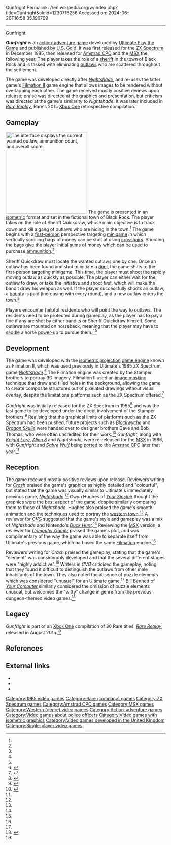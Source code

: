 Gunfright
Permalink: //en.wikipedia.org/w/index.php?title=Gunfright&oldid=1230716256
Accessed on: 2024-06-26T16:58:35.196709



------
Gunfright
{{Short description|1985 action-adventure game video game}}
{{Use British English|date=August 2022}}
{{Use dmy dates|date=August 2022}}
{{Infobox video game
| title = Gunfright
| image = ZX Spectrum Gunfright cover art.jpg
| caption = ZX Spectrum cover art
| developer = [[Ultimate Play the Game]]
| publisher = [[U.S. Gold]]
| designer = 
| engine = [[Filmation engine|Filmation II]]
| released = ZX Spectrum{{vgrelease|UK|1985}}Amstrad CPC{{vgrelease|UK|1986}}MSX{{vgrelease|UK|1986}}
| genre = [[Action-adventure game|Action-adventure]]
| modes = [[Single-player video game|Single-player]]
| platforms = [[ZX Spectrum]], [[Amstrad CPC]], [[MSX]]
}}

'''''Gunfright''''' is an [[action-adventure game]] developed by [[Ultimate Play the Game]] and published by [[U.S. Gold]]. It was first released for the [[ZX Spectrum]] in December 1985, then released for [[Amstrad CPC]] and the [[MSX]] the following year. The player takes the role of a [[sheriff]] in the town of Black Rock and is tasked with eliminating [[outlaw]]s who are scattered throughout the settlement.

The game was developed directly after ''[[Nightshade (1985 video game)|Nightshade]]'', and re-uses the latter game's [[Filmation (game engine)|Filmation II]] game engine that allows images to be rendered without overlapping each other. The game received mostly positive reviews upon release; praise was directed at the graphics and presentation, but criticism was directed at the game's similarity to ''Nightshade''. It was later included in ''[[Rare Replay]]'', Rare's 2015 [[Xbox One]] retrospective compilation.

==Gameplay==
[[Image:Gunfright 1.gif|thumb|left|256px|The interface displays the current wanted outlaw, ammunition count, and overall score.]]
The game is presented in an [[Isometric graphics in video games and pixel art|isometric]] format and set in the fictional town of Black Rock. The player takes on the role of Sheriff Quickdraw, whose main objective is to track down and kill a gang of outlaws who are hiding in the town.<ref name=crash/> The game begins with a [[First-person (video games)|first-person]] perspective targeting [[minigame]] in which vertically scrolling bags of money can be shot at using [[crosshair]]s. Shooting the bags give the player initial sums of money which can be used to purchase [[ammunition]].<ref name=crash/>

Sheriff Quickdraw must locate the wanted outlaws one by one. Once an outlaw has been found and shot to initiate a [[duel]], the game shifts to the first-person targeting minigame. This time, the player must shoot the rapidly moving outlaw as quickly as possible. The player can either wait for the outlaw to draw, or take the initiative and shoot first, which will make the bandit draw his weapon as well. If the player successfully shoots an outlaw, a [[bounty (reward)|bounty]] is paid (increasing with every round), and a new outlaw enters the town.<ref name=crash/>

Players encounter helpful residents who will point the way to outlaws. The residents need to be protected during gameplay, as the player has to pay a fine if any are shot by either bandits or Sheriff Quickdraw himself. Some outlaws are mounted on horseback, meaning that the player may have to [[Western Saddle|saddle]] a horse [[power-up]] to pursue them.<ref name=crash/><ref name=CG/>

==Development==
The game was developed with the [[isometric projection]] [[game engine]] known as Filmation II, which was used previously in Ultimate's 1985 ZX Spectrum game ''[[Nightshade (1985 video game)|Nightshade]]''.<ref name=scroll>{{cite journal | url=http://www.crashonline.org.uk/51/runagain.htm | title=Looking For An Old Angle | publisher=[[Newsfield]] | journal=[[Crash (magazine)|Crash]] | issue=51 | date=April 1988 | access-date=3 October 2006}}</ref> The Filmation engine was created by the Stamper brothers to portray 3D imagery. Filmation II used an [[image masking]] technique that drew and filled holes in the background, allowing the game to create composite structures out of pixelated drawings without visual overlay, despite the limitations platforms such as the ZX Spectrum offered.<ref>{{cite journal|title=Game Design|journal=[[Crash (magazine)|Crash]]|publisher= [[Newsfield]]|issue=29|date=June 1986|url=http://www.crashonline.org.uk/29/game_design.htm|access-date=9 September 2015}}</ref>

''Gunfright'' was initially released for the ZX Spectrum in 1985<ref name=GB>{{cite web|title=Gunfright release year and overview|url=http://www.giantbomb.com/gunfright/3030-24361/|publisher=Giant Bomb|access-date=26 September 2015}}</ref> and was the last game to be developed under the direct involvement of the Stamper brothers.<ref name=UH>{{cite web|title=History of Ultimate Play the Game|url=http://www.computinghistory.org.uk/det/32829/Ultimate-Play-The-Game/|publisher=[[The Centre for Computing History]]|access-date=19 September 2015}}</ref> Realising that the graphical limits of platforms such as the ZX Spectrum had been pushed, future projects such as ''[[Blackwyche]]'' and ''[[Dragon Skulle]]'' were handed over to designer brothers Dave and Bob Thomas, who were often uncredited for their work.<ref name=thomas>{{cite journal|last1=Thomas|first1=Dave|title=The Ultimate Adventure of Sir Arthur Pendragon|journal=Retro Gamer|date=October 2008|issue=56|page=49|url=http://scans.bytemaniacos.com/en/retro_gamer/Retro_Gamer_Issue_056.pdf|access-date=12 September 2015|archive-url=https://web.archive.org/web/20150925105537/http://scans.bytemaniacos.com/en/retro_gamer/Retro_Gamer_Issue_056.pdf|archive-date=25 September 2015|url-status=dead}}</ref> ''Gunfright'', along with ''[[Knight Lore]]'', ''[[Alien 8]]'' and ''Nightshade'', were re-released for the [[MSX]] in 1986, with ''Gunfright'' and ''[[Sabre Wulf]]'' being [[porting|ported]] to the [[Amstrad CPC]] later that year.<ref name=UH/>

==Reception==
{{Video game reviews
| CVG = 7/10 (28/40)<ref name=CVG>{{cite journal | url=http://wos.meulie.net/pub/sinclair/magazines/C+VG/Issue052/Pages/CVG05200018.jpg | journal=[[C+VG]] | title = Gunfright | date=February 1986 | issue=52 | page=18 | publisher=[[Future Publishing]]}}</ref>
| CRASH = 93%<ref name=crash>{{cite journal |url=http://www.crashonline.org.uk/25/gunfright.htm | title=Gunfright Review | journal=[[Crash (magazine)|Crash]] | issue=25 | page=134 | publisher=[[Newsfield]] | date=February 1986}}</ref>
| YSinclair = 7/10<ref name=YS>{{cite journal | url=http://www.ysrnry.co.uk/articles/gunfright.htm | title=Gunfright Review | journal=[[Your Sinclair]] | issue=8 | page=34 | publisher=[[Dennis Publishing]] | date=August 1986 | url-status=dead | archive-url=https://web.archive.org/web/20140619002918/http://ysrnry.co.uk/articles/gunfright.htm | archive-date=2014-06-19}}</ref>
| rev1 = ''[[Computer Gamer]]''
| rev1Score = 95%<ref name=CG>{{cite journal|title=Gunfright review|journal=[[Computer Gamer]]|publisher= [[Argus Specialist Publications]]|date=July 1986|issue=16|page=7|url=https://archive.org/stream/Computer_Gamer_Issue_16_1986-07_Argus_Press_GB#page/n94/mode/1up}}</ref>
}}

The game received mostly positive reviews upon release. Reviewers writing for ''[[Crash (magazine)|Crash]]'' praised the game's graphics as highly detailed and "colourful", but stated that the game was visually similar to Ultimate's immediately previous game, ''[[Nightshade (1985 video game)|Nightshade]]''.<ref name=crash/> Gwyn Hughes of ''[[Your Sinclair]]'' thought the graphics were the best aspect of the game, despite similarly comparing them to those of ''Nightshade''. Hughes also praised the game's smooth animation and the techniques used to portray the [[wild west|western town]].<ref name=YS/> A reviewer for ''[[Computer and Video Games|CVG]]'' suggested that the game's style and gameplay was a mix of ''Nightshade'' and Nintendo's ''[[Duck Hunt]]''.<ref name=CVG/> Reviewing the [[MSX]] version, a reviewer for ''[[Computer Gamer]]'' praised the game's plot, and was complimentary of the way the game was able to separate itself from Ultimate's previous game, which had used the same [[Filmation (game engine)|Filmation]] engine.<ref name=CG/>

Reviewers writing for ''Crash'' praised the gameplay, stating that the game's "element" was considerably developed and that the several different stages were "highly addictive".<ref name=crash/> Writers in ''CVG'' criticised the gameplay, noting that they found it difficult to distinguish the outlaws from other male inhabitants of the town. They also noted the absence of puzzle elements which was considered "unusual" for an Ultimate game.<ref name=CVG/> Bill Bennett of ''[[Your Computer (British magazine)|Your Computer]]'' similarly considered the omission of puzzle elements unusual, but welcomed the "witty" change in genre from the previous dungeon-themed video games.<ref name=YC>{{cite journal|last1=Bennett|first1=Bill|title=Gunfright review|journal=[[Your Computer (British magazine)|Your Computer]]|publisher=IPC Electrical-Electronic Press|date=February 1986|volume=6|issue=2|page=31|url=http://wos.meulie.net/pub/sinclair/magazines/YourComputer/Issue8602/Pages/YourComputer860200031.jpg|access-date=9 September 2015}}</ref>

==Legacy==
''Gunfright'' is part of an [[Xbox One]] compilation of 30 Rare titles, ''[[Rare Replay]]'', released in August 2015.<ref name="Polygon: Replay"/>

==References==
{{reflist|refs=
<ref name="Polygon: Replay">{{cite web |url=http://www.polygon.com/2015/6/15/8783621/rare-replay-xbox-one |access-date=16 June 2015 |title=Rare Replay for Xbox One includes 30 Rare games for $30 (update) |last=McWhertor |first=Michael |date=15 June 2015 |work=[[Polygon (website)|Polygon]] |publisher=[[Vox Media]] |archive-url=https://web.archive.org/web/20150617232305/http://www.polygon.com/2015/6/15/8783621/rare-replay-xbox-one |archive-date=17 June 2015 |url-status=live}}</ref>
}}

==External links==
* {{Internet Archive game|zx_Gunfright_1985_Ultimate_Play_The_Game}}
* {{moby game|id=/gunfright}}
* {{WoS game|id=0009357}}

{{Ultimate Play the Game}}
{{Portal bar|Video games}}
{{Good article}}

[[Category:1985 video games]]
[[Category:Rare (company) games]]
[[Category:ZX Spectrum games]]
[[Category:Amstrad CPC games]]
[[Category:MSX games]]
[[Category:Western (genre) video games]]
[[Category:Action-adventure games]]
[[Category:Video games about police officers]]
[[Category:Video games with isometric graphics]]
[[Category:Video games developed in the United Kingdom]]
[[Category:Single-player video games]]